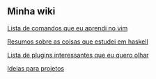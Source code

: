 == Minha wiki ==
[[Commands|Lista de comandos que eu aprendi no vim]]

[[HaskellIndex|Resumos sobre as coisas que estudei em haskell]]

[[Wishlist-vim-plugins|Lista de plugins interessantes que eu quero olhar]]

[[Side-project-ideas|Ideias para projetos]]
